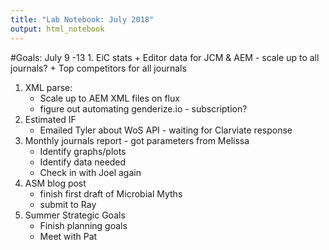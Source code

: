 ```yaml
---
title: "Lab Notebook: July 2018"
output: html_notebook
---
```

#Goals: July 9 -13
1. EiC stats
    + Editor data for JCM & AEM - scale up to all journals?
    + Top competitors for all journals

1. XML parse: 
    + Scale up to AEM XML files on flux
    + figure out automating genderize.io - subscription?
  
1. Estimated IF
    + Emailed Tyler about WoS API - waiting for Clarviate response
    
1. Monthly journals report - got parameters from Melissa
    + Identify graphs/plots
    + Identify data needed
    + Check in with Joel again

1. ASM blog post
    + finish first draft of Microbial Myths
    + submit to Ray
    
1. Summer Strategic Goals
    + Finish planning goals
    + Meet with Pat